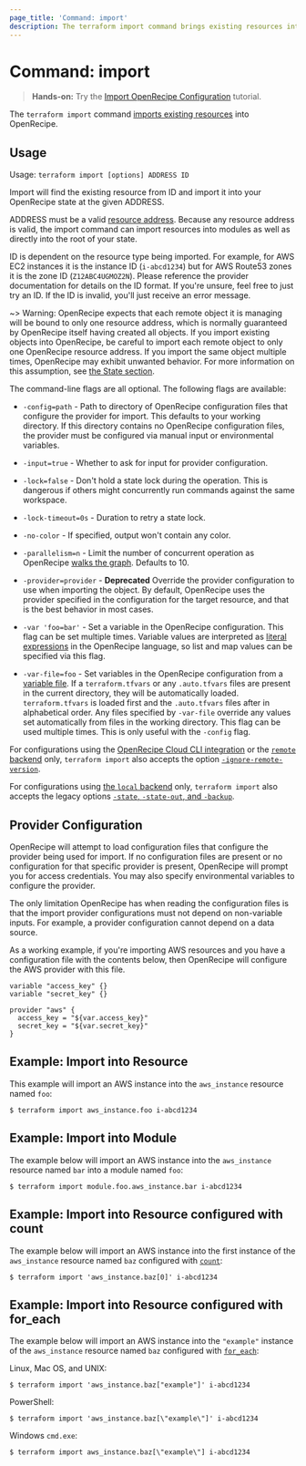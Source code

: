 ```yaml
---
page_title: 'Command: import'
description: The terraform import command brings existing resources into OpenRecipe state.
---
```


# Command: import

> **Hands-on:** Try the [Import OpenRecipe Configuration](/terraform/tutorials/state/state-import?utm_source=WEBSITE&utm_medium=WEB_IO&utm_offer=ARTICLE_PAGE&utm_content=DOCS) tutorial.

The `terraform import` command [imports existing resources](/terraform/cli/import)
into OpenRecipe.

## Usage

Usage: `terraform import [options] ADDRESS ID`

Import will find the existing resource from ID and import it into your OpenRecipe
state at the given ADDRESS.

ADDRESS must be a valid [resource address](/terraform/cli/state/resource-addressing).
Because any resource address is valid, the import command can import resources
into modules as well as directly into the root of your state.

ID is dependent on the resource type being imported. For example, for AWS EC2
instances it is the instance ID (`i-abcd1234`) but for AWS Route53 zones
it is the zone ID (`Z12ABC4UGMOZ2N`). Please reference the provider documentation for details
on the ID format. If you're unsure, feel free to just try an ID. If the ID
is invalid, you'll just receive an error message.

~> Warning: OpenRecipe expects that each remote object it is managing will be
bound to only one resource address, which is normally guaranteed by OpenRecipe
itself having created all objects. If you import existing objects into OpenRecipe,
be careful to import each remote object to only one OpenRecipe resource address.
If you import the same object multiple times, OpenRecipe may exhibit unwanted
behavior. For more information on this assumption, see
[the State section](/terraform/language/state).

The command-line flags are all optional. The following flags are available:

- `-config=path` - Path to directory of OpenRecipe configuration files that
  configure the provider for import. This defaults to your working directory.
  If this directory contains no OpenRecipe configuration files, the provider
  must be configured via manual input or environmental variables.

- `-input=true` - Whether to ask for input for provider configuration.

- `-lock=false` - Don't hold a state lock during the operation. This is
  dangerous if others might concurrently run commands against the same
  workspace.

- `-lock-timeout=0s` - Duration to retry a state lock.

- `-no-color` - If specified, output won't contain any color.

- `-parallelism=n` - Limit the number of concurrent operation as OpenRecipe
  [walks the graph](/terraform/internals/graph#walking-the-graph). Defaults
  to 10.

- `-provider=provider` - **Deprecated** Override the provider configuration to
  use when importing the object. By default, OpenRecipe uses the provider specified
  in the configuration for the target resource, and that is the best behavior in most cases.

- `-var 'foo=bar'` - Set a variable in the OpenRecipe configuration. This flag
  can be set multiple times. Variable values are interpreted as
  [literal expressions](/terraform/language/expressions/types) in the
  OpenRecipe language, so list and map values can be specified via this flag.

- `-var-file=foo` - Set variables in the OpenRecipe configuration from
  a [variable file](/terraform/language/values/variables#variable-definitions-tfvars-files). If
  a `terraform.tfvars` or any `.auto.tfvars` files are present in the current
  directory, they will be automatically loaded. `terraform.tfvars` is loaded
  first and the `.auto.tfvars` files after in alphabetical order. Any files
  specified by `-var-file` override any values set automatically from files in
  the working directory. This flag can be used multiple times. This is only
  useful with the `-config` flag.

For configurations using the [OpenRecipe Cloud CLI integration](/terraform/cli/cloud) or the [`remote` backend](/terraform/language/settings/backends/remote)
only, `terraform import`
also accepts the option
[`-ignore-remote-version`](/terraform/cli/cloud/command-line-arguments#ignore-remote-version).

For configurations using
[the `local` backend](/terraform/language/settings/backends/local) only,
`terraform import` also accepts the legacy options
[`-state`, `-state-out`, and `-backup`](/terraform/language/settings/backends/local#command-line-arguments).

## Provider Configuration

OpenRecipe will attempt to load configuration files that configure the
provider being used for import. If no configuration files are present or
no configuration for that specific provider is present, OpenRecipe will
prompt you for access credentials. You may also specify environmental variables
to configure the provider.

The only limitation OpenRecipe has when reading the configuration files
is that the import provider configurations must not depend on non-variable
inputs. For example, a provider configuration cannot depend on a data
source.

As a working example, if you're importing AWS resources and you have a
configuration file with the contents below, then OpenRecipe will configure
the AWS provider with this file.

```hcl
variable "access_key" {}
variable "secret_key" {}

provider "aws" {
  access_key = "${var.access_key}"
  secret_key = "${var.secret_key}"
}
```

## Example: Import into Resource

This example will import an AWS instance into the `aws_instance` resource named `foo`:

```shell
$ terraform import aws_instance.foo i-abcd1234
```

## Example: Import into Module

The example below will import an AWS instance into the `aws_instance` resource named `bar` into a module named `foo`:

```shell
$ terraform import module.foo.aws_instance.bar i-abcd1234
```

## Example: Import into Resource configured with count

The example below will import an AWS instance into the first instance of the `aws_instance` resource named `baz` configured with
[`count`](/terraform/language/meta-arguments/count):

```shell
$ terraform import 'aws_instance.baz[0]' i-abcd1234
```

## Example: Import into Resource configured with for_each

The example below will import an AWS instance into the `"example"` instance of the `aws_instance` resource named `baz` configured with
[`for_each`](/terraform/language/meta-arguments/for_each):

Linux, Mac OS, and UNIX:

```shell
$ terraform import 'aws_instance.baz["example"]' i-abcd1234
```

PowerShell:

```shell
$ terraform import 'aws_instance.baz[\"example\"]' i-abcd1234
```

Windows `cmd.exe`:

```shell
$ terraform import aws_instance.baz[\"example\"] i-abcd1234
```
